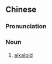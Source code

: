 {{also|生物碱}}
==Chinese==
{{zh-forms|s=生物碱|type=21}}
{{wikipedia|lang=zh}}

===Pronunciation===
{{zh-pron
|m=shēngwùjiǎn
|cat=n
}}

===Noun===
{{zh-noun}}

# [[alkaloid]]

{{zh-cat|Biochemistry}}